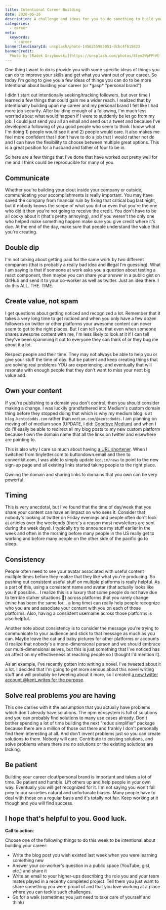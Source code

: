 ```yaml
---
title: Intentional Career Building
date: 2020-05-26
description: A challenge and ideas for you to do something to build your career.
categories:
  - career
meta:
  keywords:
    - career
bannerCloudinaryId: unsplash/photo-1456255985051-dcbc4f615823
bannerCredit:
  Photo by [Radek Grzybowski](https://unsplash.com/photos/8tem2WpFPhM)
---
```


One thing I want to do is provide you with some specific ideas of things you can
do to improve your skills and get what you want out of your career. So today I'm
going to give you a few ideas of things you can do to be more intentional about
building your career (or \*gasp\* "personal brand").

I didn't start out intentionally seeking/tracking followers, but over time I
learned a few things that could gain me a wider reach. I realized that by
intentionally building upon my career and my personal brand I felt like I had
more job security. After building enough of a following, I'm much less worried
about what would happen if I were to suddenly be let go from my job. I could
just send you all an email and send out a tweet and because I've developed a
following of you good people who seem to think I know what I'm doing 1) people
would see it and 2) people would care. It also makes me feel more confident that
I don't have to do a job that I would rather not do and I can have the
flexibility to choose between multiple great options. This is a great position
for a husband and father of four to be in.

So here are a few things that I've done that have worked out pretty well for me
and I think could be reproducible for many of you.

## Communicate

Whether you're building your clout inside your company or outside, communicating
your accomplishments is really important. You may have saved the company from
financial ruin by fixing that critical bug last night, but if nobody knows the
scope of what you did or even that you're the one who did it then you're not
going to receive the credit. You don't have to be all cocky about it (that's
pretty annoying), and if you weren't the only one who helped make something
happen make sure you give credit where it's due. At the end of the day, make
sure that people understand the value that you're creating.

## Double dip

I'm not talking about getting paid for the same work by two different companies
(that is probably a really bad idea and illegal I'm guessing). What I am saying
is that if someone at work asks you a question about testing a react component,
then maybe you can share your answer in a public gist on GitHub and send it to
your co-worker as well as twitter. Just an idea there. I do this ALL. THE. TIME.

## Create value, not spam

I get questions about getting noticed and recognized a lot. Remember that it
takes a very long time to get noticed and when you only have a few dozen
followers on twitter or other platforms your awesome content can never seem to
get to the right places. But I can tell you that even when someone shares
awesome content with me, I'm less likely to look at it if I can tell they've
been spamming it out to everyone they can think of or they bug me about it a
lot.

Respect people and their time. They may not always be able to help you or give
your stuff the time of day. But be patient and keep creating things that are
solving real problems _YOU_ are experiencing, and eventually that will resonate
with enough people that they don't want to miss your next big value add.

## Own your content

If you're publishing to a domain you don't control, then you should consider
making a change. I was luckily grandfathered into Medium's custom domain thing
before they stopped doing that which is why my medium blog is at
`blog.kentcdodds.com` rather than `medium.com/@kentcdodds`. I am planning on
moving off of medium soon (UPDATE, I did:
[Goodbye Medium](/blog/goodbye-medium)) and when I do I'll easily be able to
redirect all my blog posts to my new custom platform because I own the domain
name that all the links on twitter and elsewhere are pointing to.

This is also why I care so much about having
[a URL shortener](https://youtu.be/HL6paXyx6hM?list=PLV5CVI1eNcJgCrPH_e6d57KRUTiDZgs0u).
When I switched from tinyletter.com to buttondown.email and then to
convertkit.com, I was able to simply update `kcd.im/news` to point to the new
sign-up page and all existing links started taking people to the right place.

Owning the domain and sharing links to domains that you own can be very
powerful.

## Timing

This is very anecdotal, but I've found that the time of day/week that you share
your content can have an impact on who sees it. Consider that nobody's looking
at twitter on Friday evenings and people often don't look at articles over the
weekends (there's a reason most newsletters are sent during the week days). I
typically try to announce my stuff earlier in the week and often in the morning
before many people in the US really get to working and before many people on the
other side of the pacific go to sleep.

## Consistency

People often need to see your avatar associated with useful content multiple
times before they realize that they like what you're producing. So pushing out
consistent useful stuff on multiple platforms is really helpful. As a part of
this, using a consistent name and avatar (that actually looks like you if
possible... I realize this is a luxury that some people do not have due to
terrible stalker situations 🙁) across platforms that you rarely change (mine
has been the same for... a long time) can really help people recognize who you
are and associate your content with you on each of those platforms. Also, having
a consistent username across those platforms is also helpful.

Another note about consistency is to consider the message you're trying to
communicate to your audience and stick to that message as much as you can. Maybe
leave the cat and baby pictures for other platforms or accounts (I realize that
nobody's a mono-dimensional person and we should embrace our multi-dimensional
selves, but this is just something that I've noticed has an affect on my
effectiveness at reaching people so I thought I'd mention it).

As an example, I've recently gotten into writing a novel. I've tweeted about it
a lot. I decided that I'm going to get more serious about this novel writing
stuff and will probably be tweeting about it more, so I created
[a new twitter account @kent_writes for the purpose](https://twitter.com/kent_writes).

## Solve real problems _you_ are having

This one carries with it the assumption that you actually have problems which
don't already have solutions. The npm ecosystem is full of solutions and you can
probably find solutions to many use cases already. Don't bother spending a lot
of time building the next "redux simplifier" package because there are a million
of those out there and frankly I don't personally find them interesting at all.
And don't invent problems just so you can create solutions to them. Nobody will
care. Contribute to existing solutions, and solve problems where there are no
solutions or the existing solutions are lacking.

## Be patient

Building your career clout/personal brand is important and takes a lot of time.
Be patient and humble. Lift others up and help people in your own way.
Eventually you will get recognized for it. I'm not saying you won't fall prey to
our societies natural and unfortunate biases. Many people have to deal with
those on a regular basis and it's totally not fair. Keep working at it though
and you will find success.

## I hope that's helpful to you. Good luck.

**Call to action**:

Choose one of the following things to do this week to be intentional about
building your career:

- Write the blog post you wish existed last week when you were learning
  something new
- Answer your co-worker's question in a public space (YouTube, gist, etc.) and
  share it
- Write an email to your higher-ups describing the role you and your team mates
  played in a recently completed project. Tell them you just want to share
  something you were proud of and that you love working at a place where you can
  tackle such challenges.
- Go for a walk (sometimes you just need to take care of yourself and think)
